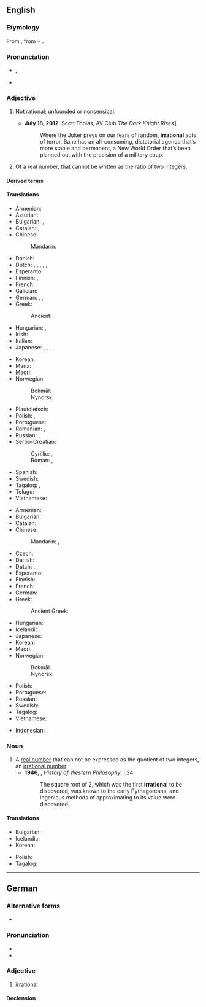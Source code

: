 ==English==

===Etymology===
From {{der|en|la|irratiōnālis}}, from {{m|la|ir-}} + {{m|la|ratiōnālis}}.

===Pronunciation===
* {{enPR|ĭră'sh(ə)nəl}}, {{IPA|en|/ɪˈɹæʃ.(ə.)nəl/}}
* {{audio|en|LL-Q1860 (eng)-Vealhurl-irrational.wav|Audio (RP)}}

===Adjective===
{{en-adj}}

# Not [[rational]]; [[unfounded]] or [[nonsensical]].
#: {{ux|en|an '''irrational''' decision}}
#* '''July 18, 2012''', Scott Tobias, AV Club ''The Dark Knight Rises''[http://www.avclub.com/articles/the-dark-knight-rises-review-batman,82624/]
#*: Where the Joker preys on our fears of random, '''irrational''' acts of terror, Bane has an all-consuming, dictatorial agenda that’s more stable and permanent, a New World Order that’s been planned out with the precision of a military coup.
# {{lb|en|mathematics|arithmetic|number theory|not comparable}} Of a [[real number]], that cannot be written as the ratio of two [[integer]]s.
#: {{ux|en|The number &pi; is '''irrational'''.}}
#: {{ant|en|rational}}
#: {{hypo|en|transcendental}}

====Derived terms====
{{col4|en
|irrationality
|irrationalization
|irrationalize
|irrational number
}}

====Translations====
{{trans-top|unfounded or nonsensical}}
* Armenian: {{t+|hy|իռացիոնալ}}
* Asturian: {{t|ast|irracional}}
* Bulgarian: {{t+|bg|неразумен}}, {{t+|bg|безразсъден}}
* Catalan: {{t+|ca|bèstia}}, {{t+|ca|irracional}}
* Chinese:
*: Mandarin: {{t+|cmn|不合理|tr=bùhélǐ}}
* Danish: {{t|da|irrationel}}
* Dutch: {{t+|nl|irrationeel}}, {{t+|nl|irrationele}}, {{t+|nl|onzinnig}}, {{t+|nl|onzinnige}}, {{t+|nl|onredelijk}}, {{t+|nl|onredelijke}}
* Esperanto: {{t|eo|malracia}}
* Finnish: {{t+|fi|epälooginen}}, {{t+|fi|irrationaalinen}}
* French: {{t+|fr|irrationnel}}
* Galician: {{t|gl|irracional}}
* German: {{t+|de|irrational}}, {{t|de|irrationell}}, {{t+|de|unvernünftig}}
* Greek:
*: Ancient: {{t|grc|ἄλογος}}
* Hungarian: {{t|hu|észszerűtlen}}, {{t+|hu|irracionális}}
* Irish: {{t|ga|aingiallta}}
* Italian: {{t+|it|irrazionale}}
* Japanese: {{t|ja|不合理|alt=不合理な|tr=fugōri na}}, {{t+|ja|無理|alt=無理な|tr=muri na}}, {{t|ja|理不尽|alt=理不尽な|tr=rifujin na}}, {{t|ja|ばかげた|tr=bakageta}}, {{t|ja|筋違い|alt=筋違いな|tr=sujichigai na}}
{{trans-mid}}
* Korean: {{t|ko|불합리한}}
* Manx: {{t|gv|neuresoonagh}}
* Maori: {{t|mi|heahea}}
* Norwegian:
*: Bokmål: {{t|nb|irrasjonell}}
*: Nynorsk: {{t|nn|irrasjonell}}
* Plautdietsch: {{t|pdt|onveninftich}}
* Polish: {{t+|pl|nieracjonalny}}, {{t+|pl|irracjonalny}}
* Portuguese: {{t+|pt|irracional}}
* Romanian: {{t+|ro|irațional}}, {{t+|ro|nerațional}}
* Russian: {{t+|ru|нерациона́льный}}, {{t+|ru|иррациона́льный}}
* Serbo-Croatian:
*: Cyrillic: {{t|sh|и̏рациона̄лан}}, {{t|sh|не̏разӯман}}
*: Roman: {{t+|sh|ȉracionālan}}, {{t+|sh|nȅrazūman}}
* Spanish: {{t+|es|irracional}}
* Swedish: {{t+|sv|irrationell}}
* Tagalog: {{t|tl|atbang}}, {{t|tl|maatbang}}
* Telugu: {{t+|te|అసంబద్ధము}}
* Vietnamese: {{t|vi|bất hợp lý }}
{{trans-bottom}}

{{trans-top|mathematics: of a number}}
* Armenian: {{t+|hy|իռացիոնալ}}
* Bulgarian: {{t+|bg|ирационален}}
* Catalan: {{t+|ca|irracional}}
* Chinese:
*: Mandarin: {{t+|cmn|無理數}}, {{t+|cmn|无理数|tr=wúlǐshù}}
* Czech: {{t|cs|iracionální}}
* Danish: {{t|da|irrational}}
* Dutch: {{t|nl|irrationaal}}, {{t|nl|irrationale}}
* Esperanto: {{t|eo|neracionala}}
* Finnish: {{t+|fi|irrationaalinen}}
* French: {{t+|fr|irrationnel}}
* German: {{t+|de|irrational}}
* Greek: {{t+|el|άρρητος}}
*: Ancient Greek: {{t|grc|ἄρρητος}}
{{trans-mid}}
* Hungarian: {{t+|hu|irracionális}}
* Icelandic: {{t|is|óræður|m}}
* Japanese: {{t+|ja|無理数|tr=murisū}}
* Korean: {{t+|ko|무리수}}
* Maori: {{t|mi|kewha}}
* Norwegian:
*: Bokmål: {{t|no|irrasjonal}}
*: Nynorsk: {{t|nn|irrasjonal}}
* Polish: {{t|pl|niewymierny}}
* Portuguese: {{t+|pt|irracional}}
* Russian: {{t+|ru|иррациона́льный}}
* Swedish: {{t+|sv|irrationell}}
* Tagalog: {{t|tl|ditagwayin}}
* Vietnamese: {{t+|vi|số vô tỉ}}
{{trans-bottom}}

{{checktrans-top}}
* Indonesian: {{t+check|id|irasional}}, {{t-check|id|[[tak]] [[masuk akal]]}}
{{trans-mid}}
{{trans-bottom}}

===Noun===
{{en-noun}}

# A [[real number]] that can not be expressed as the quotient of two integers, an [[irrational number]].
#* '''1946''', {{w|Bertrand Russell}}, ''History of Western Philosophy'', I.24:
#*: The square root of 2, which was the first '''irrational''' to be discovered, was known to the early Pythagoreans, and ingenious methods of approximating to its value were discovered.

====Translations====
{{trans-top|irrational number}}
* Bulgarian: {{t|bg|ирационално число}}
* Icelandic: {{t|is|óræð tala|f}}
* Korean: {{t+|ko|무리수}}
{{trans-mid}}
* Polish: {{t|pl|[[liczba]] [[niewymierna]]|f}}
* Tagalog: {{t|tl|bilang na ditagwayin}}
{{trans-bottom}}

----

==German==

===Alternative forms===
* {{alter|de|irrationell}}

===Pronunciation===
* {{IPA|de|/ˈɪʁat͡si̯onaːl/|/ɪʁat͡si̯oˈnaːl/}}
* {{audio|de|De-irrational.ogg|Audio}}

===Adjective===
{{de-adj|er|sten}}

# [[irrational]]

====Declension====
{{de-decl-adj|irrational|irrationaler|irrationalst}}